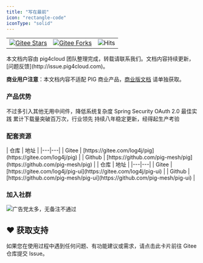 ```yaml
---
title: "写在最前"
icon: "rectangle-code"
iconType: "solid"
---
```


<table>
  <tr>
    <td>
      <a href="https://gitee.com/log4j/pig">
        <img src="https://gitee.com/log4j/pig/badge/star.svg?theme=gvp" alt="Gitee Stars" />
      </a>
    </td>
    <td>
      <a href="https://gitee.com/log4j/pig">
        <img src="https://gitee.com/log4j/pig/badge/fork.svg?theme=gvp" alt="Gitee Forks" />
      </a>
    </td>
        <td>
      <img alt="Hits" src="https://hits.sh/wiki.pig4cloud.com/docs/preface.svg?view=today-total"/>
    </td>
  </tr>
</table>

<Tip>
本文档内容由 pig4cloud 团队整理完成，转载请联系我们。文档内容持续更新，[问题反馈](http://issue.pig4cloud.com)。

**商业用户注意**：本文档内容不适配 PIG 商业产品，[商业版文档](https://pig4cloud.com/data/doc/pigx/) 请单独获取。
</Tip>

### 产品优势

<CardGroup>
  <Card title="极简架构" icon="leaf">
    不过多引入其他无用中间件，降低系统复杂度
  </Card>
  <Card title="安全规范" icon="shield">
    Spring Security OAuth 2.0 最佳实践
  </Card>
  <Card title="全网超百万次下载部署" icon="download">
    累计下载量突破百万次，行业领先
  </Card>
  <Card title="超八年稳定维护" icon="clock">
    持续八年稳定更新，经得起生产考验
  </Card>
</CardGroup>

### 配套资源
<Tabs>
  <Tab title="后端代码">
    | 仓库 | 地址 |
    |---|---|
    | Gitee | [https://gitee.com/log4j/pig](https://gitee.com/log4j/pig) |
    | Github | [https://github.com/pig-mesh/pig](https://github.com/pig-mesh/pig) |
  </Tab>
  
  <Tab title="前端代码">
    | 仓库 | 地址 |
    |---|---|
    | Gitee | [https://gitee.com/log4j/pig-ui](https://gitee.com/log4j/pig-ui) |
    | Github | [https://github.com/pig-mesh/pig-ui](https://github.com/pig-mesh/pig-ui) |
  </Tab>
</Tabs>

### 加入社群
![广告党太多，无备注不通过](/images/1728703600955-45cedb6b-0f2a-4949-ac17-a51239a503c3.png)

## ♥️ 获取支持
<Card title="遇到问题？" horizontal icon="link" href="https://gitee.com/log4j/pig/issues">
  如果您在使用过程中遇到任何问题、有功能建议或需求，请点击此卡片前往 Gitee 仓库提交 Issue。
</Card>

